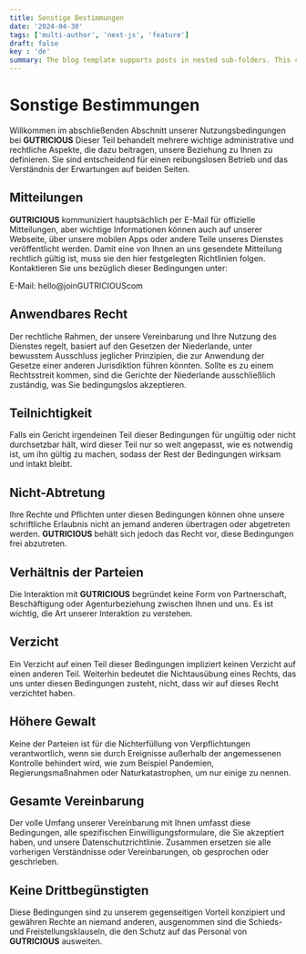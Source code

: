 ```yaml
---
title: Sonstige Bestimmungen
date: '2024-04-30'
tags: ['multi-author', 'next-js', 'feature']
draft: false
key : 'de'
summary: The blog template supports posts in nested sub-folders. This can be used to group posts of similar content e.g. a multi-part course.
---
```


# Sonstige Bestimmungen

Willkommen im abschließenden Abschnitt unserer Nutzungsbedingungen bei **GUTRICIOUS** Dieser Teil behandelt mehrere wichtige administrative und rechtliche Aspekte, die dazu beitragen, unsere Beziehung zu Ihnen zu definieren. Sie sind entscheidend für einen reibungslosen Betrieb und das Verständnis der Erwartungen auf beiden Seiten.

## Mitteilungen

**GUTRICIOUS** kommuniziert hauptsächlich per E-Mail für offizielle Mitteilungen, aber wichtige Informationen können auch auf unserer Webseite, über unsere mobilen Apps oder andere Teile unseres Dienstes veröffentlicht werden. Damit eine von Ihnen an uns gesendete Mitteilung rechtlich gültig ist, muss sie den hier festgelegten Richtlinien folgen. Kontaktieren Sie uns bezüglich dieser Bedingungen unter:

E-Mail: hello@joinGUTRICIOUScom

## Anwendbares Recht

Der rechtliche Rahmen, der unsere Vereinbarung und Ihre Nutzung des Dienstes regelt, basiert auf den Gesetzen der Niederlande, unter bewusstem Ausschluss jeglicher Prinzipien, die zur Anwendung der Gesetze einer anderen Jurisdiktion führen könnten. Sollte es zu einem Rechtsstreit kommen, sind die Gerichte der Niederlande ausschließlich zuständig, was Sie bedingungslos akzeptieren.

## Teilnichtigkeit

Falls ein Gericht irgendeinen Teil dieser Bedingungen für ungültig oder nicht durchsetzbar hält, wird dieser Teil nur so weit angepasst, wie es notwendig ist, um ihn gültig zu machen, sodass der Rest der Bedingungen wirksam und intakt bleibt.

## Nicht-Abtretung

Ihre Rechte und Pflichten unter diesen Bedingungen können ohne unsere schriftliche Erlaubnis nicht an jemand anderen übertragen oder abgetreten werden. **GUTRICIOUS** behält sich jedoch das Recht vor, diese Bedingungen frei abzutreten.

## Verhältnis der Parteien

Die Interaktion mit **GUTRICIOUS** begründet keine Form von Partnerschaft, Beschäftigung oder Agenturbeziehung zwischen Ihnen und uns. Es ist wichtig, die Art unserer Interaktion zu verstehen.

## Verzicht

Ein Verzicht auf einen Teil dieser Bedingungen impliziert keinen Verzicht auf einen anderen Teil. Weiterhin bedeutet die Nichtausübung eines Rechts, das uns unter diesen Bedingungen zusteht, nicht, dass wir auf dieses Recht verzichtet haben.

## Höhere Gewalt

Keine der Parteien ist für die Nichterfüllung von Verpflichtungen verantwortlich, wenn sie durch Ereignisse außerhalb der angemessenen Kontrolle behindert wird, wie zum Beispiel Pandemien, Regierungsmaßnahmen oder Naturkatastrophen, um nur einige zu nennen.

## Gesamte Vereinbarung

Der volle Umfang unserer Vereinbarung mit Ihnen umfasst diese Bedingungen, alle spezifischen Einwilligungsformulare, die Sie akzeptiert haben, und unsere Datenschutzrichtlinie. Zusammen ersetzen sie alle vorherigen Verständnisse oder Vereinbarungen, ob gesprochen oder geschrieben.

## Keine Drittbegünstigten

Diese Bedingungen sind zu unserem gegenseitigen Vorteil konzipiert und gewähren Rechte an niemand anderen, ausgenommen sind die Schieds- und Freistellungsklauseln, die den Schutz auf das Personal von **GUTRICIOUS** ausweiten.